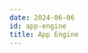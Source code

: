 ```yaml
---
date: 2024-06-06
id: app-engine
title: App Engine
---
```


<DocCardContainer>

<DocCard
    title="📄️ Logging"
    description="This guide provides a detailed walkthrough on how to set up App Engine to send the logs to SigNoz."
    href="/docs/gcp-monitoring/app-engine/logging/"
/>

<DocCard
    title="📄️ Metrics"
    description="This guide provides a detailed walkthrough on how to set up App Engine to send the metrics to SigNoz."
    href="/docs/gcp-monitoring/app-engine/metrics/"
/>

</DocCardContainer>
